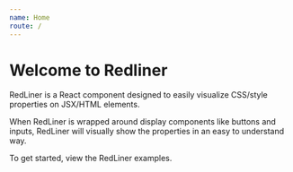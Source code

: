 ```yaml
---
name: Home
route: /
---
```



# Welcome to Redliner

RedLiner is a React component designed to easily visualize CSS/style properties on JSX/HTML elements.

When RedLiner is wrapped around display components like buttons and inputs, RedLiner will visually show the properties in an easy to understand way.

<div>
To get started, view the <Link to="/redliner/">RedLiner examples</Link>.
</div>
